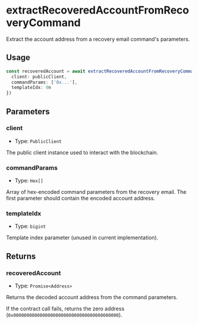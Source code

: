 # extractRecoveredAccountFromRecoveryCommand

Extract the account address from a recovery email command's parameters.

## Usage

```typescript
const recoveredAccount = await extractRecoveredAccountFromRecoveryCommand({
  client: publicClient,
  commandParams: ['0x...'],
  templateIdx: 0n
})
```

## Parameters

### client

- Type: `PublicClient`

The public client instance used to interact with the blockchain.

### commandParams

- Type: `Hex[]`

Array of hex-encoded command parameters from the recovery email. The first parameter should contain the encoded account address.

### templateIdx

- Type: `bigint`

Template index parameter (unused in current implementation).

## Returns

### recoveredAccount

- Type: `Promise<Address>`

Returns the decoded account address from the command parameters.

If the contract call fails, returns the zero address (`0x0000000000000000000000000000000000000000`).